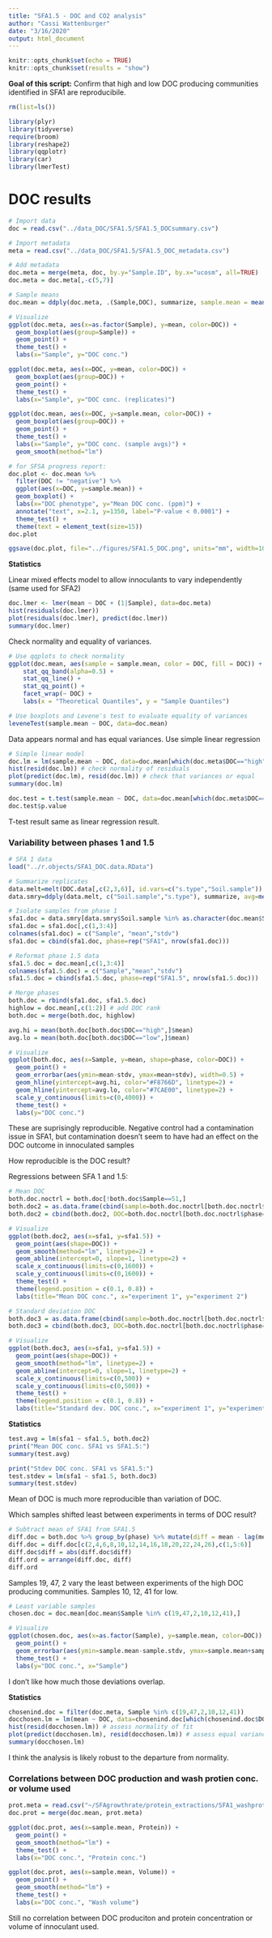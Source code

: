 ```yaml
---
title: "SFA1.5 - DOC and CO2 analysis"
author: "Cassi Wattenburger"
date: "3/16/2020"
output: html_document
---
```


```r
knitr::opts_chunk$set(echo = TRUE)
knitr::opts_chunk$set(results = "show")
```

**Goal of this script:** Confirm that high and low DOC producing communities identified in SFA1 are reproducibile.

```r
rm(list=ls())

library(plyr)
library(tidyverse)
require(broom)
library(reshape2)
library(qqplotr)
library(car)
library(lmerTest)
```


# DOC results

```r
# Import data
doc = read.csv("../data_DOC/SFA1.5/SFA1.5_DOCsummary.csv")

# Import metadata
meta = read.csv("../data_DOC/SFA1.5/SFA1.5_DOC_metadata.csv")

# Add metadata
doc.meta = merge(meta, doc, by.y="Sample.ID", by.x="ucosm", all=TRUE)
doc.meta = doc.meta[,-c(5,7)]

# Sample means
doc.mean = ddply(doc.meta, .(Sample,DOC), summarize, sample.mean = mean(mean), sample.stdv = sd(mean))
```

```r
# Visualize
ggplot(doc.meta, aes(x=as.factor(Sample), y=mean, color=DOC)) +
  geom_boxplot(aes(group=Sample)) +
  geom_point() +
  theme_test() +
  labs(x="Sample", y="DOC conc.")

ggplot(doc.meta, aes(x=DOC, y=mean, color=DOC)) +
  geom_boxplot(aes(group=DOC)) +
  geom_point() +
  theme_test() +
  labs(x="Sample", y="DOC conc. (replicates)")

ggplot(doc.mean, aes(x=DOC, y=sample.mean, color=DOC)) +
  geom_boxplot(aes(group=DOC)) +
  geom_point() +
  theme_test() +
  labs(x="Sample", y="DOC conc. (sample avgs)") +
  geom_smooth(method="lm")

# for SFSA progress report:
doc.plot <- doc.mean %>% 
  filter(DOC != "negative") %>%
  ggplot(aes(x=DOC, y=sample.mean)) +
  geom_boxplot() +
  labs(x="DOC phenotype", y="Mean DOC conc. (ppm)") +
  annotate("text", x=2.1, y=1350, label="P-value < 0.0001") +
  theme_test() +
  theme(text = element_text(size=15))
doc.plot

ggsave(doc.plot, file="../figures/SFA1.5_DOC.png", units="mm", width=100, height=100)
```

**Statistics**

Linear mixed effects model to allow innoculants to vary independently (same used for SFA2)

```r
doc.lmer <- lmer(mean ~ DOC + (1|Sample), data=doc.meta)
hist(residuals(doc.lmer))
plot(residuals(doc.lmer), predict(doc.lmer))
summary(doc.lmer)
```


Check normality and equality of variances.

```r
# Use qqplots to check normality
ggplot(doc.mean, aes(sample = sample.mean, color = DOC, fill = DOC)) +
    stat_qq_band(alpha=0.5) +
    stat_qq_line() +
    stat_qq_point() +
    facet_wrap(~ DOC) +
    labs(x = "Theoretical Quantiles", y = "Sample Quantiles")

# Use boxplots and Levene's test to evaluate equality of variances
leveneTest(sample.mean ~ DOC, data=doc.mean)
```

Data appears normal and has equal variances. Use simple linear regression

```r
# Simple linear model
doc.lm = lm(sample.mean ~ DOC, data=doc.mean[which(doc.meta$DOC=="high" | doc.meta$DOC=="low"),])
hist(resid(doc.lm)) # check normality of residuals
plot(predict(doc.lm), resid(doc.lm)) # check that variances or equal
summary(doc.lm)

doc.test = t.test(sample.mean ~ DOC, data=doc.mean[which(doc.meta$DOC=="high" | doc.meta$DOC=="low"),], var.equal=TRUE)
doc.test$p.value
```

T-test result same as linear regression result.


### Variability between phases 1 and 1.5

```r
# SFA 1 data
load("../r.objects/SFA1_DOC.data.RData")

# Summarize replicates
data.melt=melt(DOC.data[,c(2,3,6)], id.vars=c("s.type","Soil.sample"))
data.smry=ddply(data.melt, c("Soil.sample","s.type"), summarize, avg=mean(value), stdv=sd(value))

# Isolate samples from phase 1
sfa1.doc = data.smry[data.smry$Soil.sample %in% as.character(doc.mean$Sample),]
sfa1.doc = sfa1.doc[,c(1,3:4)]
colnames(sfa1.doc) = c("Sample", "mean","stdv")
sfa1.doc = cbind(sfa1.doc, phase=rep("SFA1", nrow(sfa1.doc)))

# Reformat phase 1.5 data
sfa1.5.doc = doc.mean[,c(1,3:4)]
colnames(sfa1.5.doc) = c("Sample","mean","stdv")
sfa1.5.doc = cbind(sfa1.5.doc, phase=rep("SFA1.5", nrow(sfa1.5.doc)))

# Merge phases
both.doc = rbind(sfa1.doc, sfa1.5.doc)
highlow = doc.mean[,c(1:2)] # add DOC rank
both.doc = merge(both.doc, highlow)

avg.hi = mean(both.doc[both.doc$DOC=="high",]$mean)
avg.lo = mean(both.doc[both.doc$DOC=="low",]$mean)

# Visualize
ggplot(both.doc, aes(x=Sample, y=mean, shape=phase, color=DOC)) +
  geom_point() +
  geom_errorbar(aes(ymin=mean-stdv, ymax=mean+stdv), width=0.5) +
  geom_hline(yintercept=avg.hi, color="#F8766D", linetype=2) +
  geom_hline(yintercept=avg.lo, color="#7CAE00", linetype=2) +
  scale_y_continuous(limits=c(0,4000)) +
  theme_test() +
  labs(y="DOC conc.")
```

These are suprisingly reproducible. Negative control had a contamination issue in SFA1, but contamination doesn't seem to have had an effect on the DOC outcome in innoculated samples

How reproducible is the DOC result?

Regressions between SFA 1 and 1.5:

```r
# Mean DOC
both.doc.noctrl = both.doc[!both.doc$Sample==51,]
both.doc2 = as.data.frame(cbind(sample=both.doc.noctrl[both.doc.noctrl$phase=="SFA1",]$Sample, sfa1=both.doc.noctrl[both.doc.noctrl$phase=="SFA1",]$mean, sfa1.5=both.doc.noctrl[both.doc.noctrl$phase=="SFA1.5",]$mean))
both.doc2 = cbind(both.doc2, DOC=both.doc.noctrl[both.doc.noctrl$phase=="SFA1",]$DOC) # not sure why I couldn't put this in above

# Visualize
ggplot(both.doc2, aes(x=sfa1, y=sfa1.5)) +
  geom_point(aes(shape=DOC)) +
  geom_smooth(method="lm", linetype=2) +
  geom_abline(intercept=0, slope=1, linetype=2) +
  scale_x_continuous(limits=c(0,1600)) +
  scale_y_continuous(limits=c(0,1600)) +
  theme_test() +
  theme(legend.position = c(0.1, 0.8)) +
  labs(title="Mean DOC conc.", x="experiment 1", y="experiment 2")

# Standard deviation DOC
both.doc3 = as.data.frame(cbind(sample=both.doc.noctrl[both.doc.noctrl$phase=="SFA1",]$Sample, sfa1=both.doc.noctrl[both.doc.noctrl$phase=="SFA1",]$stdv, sfa1.5=both.doc.noctrl[both.doc.noctrl$phase=="SFA1.5",]$stdv))
both.doc3 = cbind(both.doc3, DOC=both.doc.noctrl[both.doc.noctrl$phase=="SFA1",]$DOC)

# Visualize
ggplot(both.doc3, aes(x=sfa1, y=sfa1.5)) +
  geom_point(aes(shape=DOC)) +
  geom_smooth(method="lm", linetype=2) +
  geom_abline(intercept=0, slope=1, linetype=2) +
  scale_x_continuous(limits=c(0,500)) +
  scale_y_continuous(limits=c(0,500)) +
  theme_test() +
  theme(legend.position = c(0.1, 0.8)) +
  labs(title="Standard dev. DOC conc.", x="experiment 1", y="experiment 2")

```

**Statistics**

```r
test.avg = lm(sfa1 ~ sfa1.5, both.doc2)
print("Mean DOC conc. SFA1 vs SFA1.5:")
summary(test.avg)

print("Stdev DOC conc. SFA1 vs SFA1.5:")
test.stdev = lm(sfa1 ~ sfa1.5, both.doc3)
summary(test.stdev)
```

Mean of DOC is much more reproducible than variation of DOC.

Which samples shifted least between experiments in terms of DOC result?

```r
# Subtract mean of SFA1 from SFA1.5
diff.doc = both.doc %>% group_by(phase) %>% mutate(diff = mean - lag(mean, default=first(mean)))
diff.doc = diff.doc[c(2,4,6,8,10,12,14,16,18,20,22,24,26),c(1,5:6)]
diff.doc$diff = abs(diff.doc$diff)
diff.ord = arrange(diff.doc, diff)
diff.ord
```

Samples 19, 47, 2 vary the least between experiments of the high DOC producing communities. Samples 10, 12, 41 for low.

```r
# Least variable samples
chosen.doc = doc.mean[doc.mean$Sample %in% c(19,47,2,10,12,41),]

# Visualize
ggplot(chosen.doc, aes(x=as.factor(Sample), y=sample.mean, color=DOC)) +
  geom_point() +
  geom_errorbar(aes(ymin=sample.mean-sample.stdv, ymax=sample.mean+sample.stdv), width=0.5) +
  theme_test() +
  labs(y="DOC conc.", x="Sample")
```

I don't like how much those deviations overlap.

**Statistics**

```r
chosenind.doc = filter(doc.meta, Sample %in% c(19,47,2,10,12,41))
docchosen.lm = lm(mean ~ DOC, data=chosenind.doc[which(chosenind.doc$DOC=="high" | chosenind.doc$DOC=="low"),])
hist(resid(docchosen.lm)) # assess normality of fit
plot(predict(docchosen.lm), resid(docchosen.lm)) # assess equal variances
summary(docchosen.lm)
```

I think the analysis is likely robust to the departure from normality.


### Correlations between DOC production and wash protien conc. or volume used

```r
prot.meta = read.csv("~/SFAgrowthrate/protein_extractions/SFA1_washprotein_metadata.csv")
doc.prot = merge(doc.mean, prot.meta)

ggplot(doc.prot, aes(x=sample.mean, Protein)) +
  geom_point() +
  geom_smooth(method="lm") +
  theme_test() +
  labs(x="DOC conc.", "Protein conc.")

ggplot(doc.prot, aes(x=sample.mean, Volume)) +
  geom_point() +
  geom_smooth(method="lm") +
  theme_test() +
  labs(x="DOC conc.", "Wash volume")
```

Still no correlation between DOC produciton and protein concentration or volume of innoculant used.
